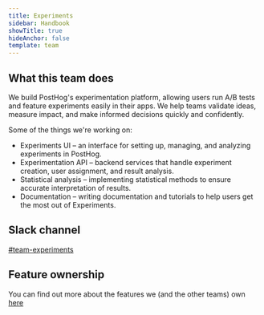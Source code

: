 ```yaml
---
title: Experiments
sidebar: Handbook
showTitle: true
hideAnchor: false
template: team
---
```


## What this team does

We build PostHog's experimentation platform, allowing users run A/B tests and feature experiments easily in their apps. We help teams validate ideas, measure impact, and make informed decisions quickly and confidently.

Some of the things we're working on:
- Experiments UI – an interface for setting up, managing, and analyzing experiments in PostHog.
- Experimentation API – backend services that handle experiment creation, user assignment, and result analysis.
- Statistical analysis – implementing statistical methods to ensure accurate interpretation of results.
- Documentation – writing documentation and tutorials to help users get the most out of Experiments.

## Slack channel

[#team-experiments](https://posthog.slack.com/messages/team-experiments)

## Feature ownership
You can find out more about the features we (and the other teams) own [here](/handbook/engineering/feature-ownership)
